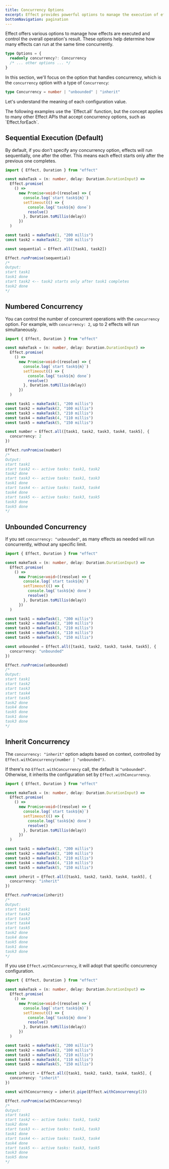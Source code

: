 ```yaml
---
title: Concurrency Options
excerpt: Effect provides powerful options to manage the execution of effects, offering control over the concurrency of operations. Explore the `concurrency` option, a key factor in determining how many effects can run concurrently. This concise guide delves into sequential execution, numbered concurrency, unbounded concurrency, and the flexible inherit concurrency option. Learn to harness these options to optimize the performance of your Effect programs and tailor the concurrency behavior to your specific use cases.
bottomNavigation: pagination
---
```


Effect offers various options to manage how effects are executed and control the overall operation's result. These options help determine how many effects can run at the same time concurrently.

```ts
type Options = {
  readonly concurrency?: Concurrency
  /* ... other options ... */
}
```

In this section, we'll focus on the option that handles concurrency, which is the `concurrency` option with a type of `Concurrency`:

```ts
type Concurrency = number | "unbounded" | "inherit"
```

Let's understand the meaning of each configuration value.

<Info>
  The following examples use the `Effect.all` function, but the concept
  applies to many other Effect APIs that accept concurrency options, such as
  `Effect.forEach`.
</Info>

## Sequential Execution (Default)

By default, if you don't specify any concurrency option, effects will run sequentially, one after the other. This means each effect starts only after the previous one completes.

```ts twoslash
import { Effect, Duration } from "effect"

const makeTask = (n: number, delay: Duration.DurationInput) =>
  Effect.promise(
    () =>
      new Promise<void>((resolve) => {
        console.log(`start task${n}`)
        setTimeout(() => {
          console.log(`task${n} done`)
          resolve()
        }, Duration.toMillis(delay))
      })
  )

const task1 = makeTask(1, "200 millis")
const task2 = makeTask(2, "100 millis")

const sequential = Effect.all([task1, task2])

Effect.runPromise(sequential)
/*
Output:
start task1
task1 done
start task2 <-- task2 starts only after task1 completes
task2 done
*/
```

## Numbered Concurrency

You can control the number of concurrent operations with the `concurrency` option. For example, with `concurrency: 2`, up to 2 effects will run simultaneously.

```ts twoslash
import { Effect, Duration } from "effect"

const makeTask = (n: number, delay: Duration.DurationInput) =>
  Effect.promise(
    () =>
      new Promise<void>((resolve) => {
        console.log(`start task${n}`)
        setTimeout(() => {
          console.log(`task${n} done`)
          resolve()
        }, Duration.toMillis(delay))
      })
  )

const task1 = makeTask(1, "200 millis")
const task2 = makeTask(2, "100 millis")
const task3 = makeTask(3, "210 millis")
const task4 = makeTask(4, "110 millis")
const task5 = makeTask(5, "150 millis")

const number = Effect.all([task1, task2, task3, task4, task5], {
  concurrency: 2
})

Effect.runPromise(number)
/*
Output:
start task1
start task2 <-- active tasks: task1, task2
task2 done
start task3 <-- active tasks: task1, task3
task1 done
start task4 <-- active tasks: task3, task4
task4 done
start task5 <-- active tasks: task3, task5
task3 done
task5 done
*/
```

## Unbounded Concurrency

If you set `concurrency: "unbounded"`, as many effects as needed will run concurrently, without any specific limit.

```ts twoslash
import { Effect, Duration } from "effect"

const makeTask = (n: number, delay: Duration.DurationInput) =>
  Effect.promise(
    () =>
      new Promise<void>((resolve) => {
        console.log(`start task${n}`)
        setTimeout(() => {
          console.log(`task${n} done`)
          resolve()
        }, Duration.toMillis(delay))
      })
  )

const task1 = makeTask(1, "200 millis")
const task2 = makeTask(2, "100 millis")
const task3 = makeTask(3, "210 millis")
const task4 = makeTask(4, "110 millis")
const task5 = makeTask(5, "150 millis")

const unbounded = Effect.all([task1, task2, task3, task4, task5], {
  concurrency: "unbounded"
})

Effect.runPromise(unbounded)
/*
Output:
start task1
start task2
start task3
start task4
start task5
task2 done
task4 done
task5 done
task1 done
task3 done
*/
```

## Inherit Concurrency

The `concurrency: "inherit"` option adapts based on context, controlled by `Effect.withConcurrency(number | "unbounded")`.

If there's no `Effect.withConcurrency` call, the default is `"unbounded"`. Otherwise, it inherits the configuration set by `Effect.withConcurrency`.

```ts twoslash
import { Effect, Duration } from "effect"

const makeTask = (n: number, delay: Duration.DurationInput) =>
  Effect.promise(
    () =>
      new Promise<void>((resolve) => {
        console.log(`start task${n}`)
        setTimeout(() => {
          console.log(`task${n} done`)
          resolve()
        }, Duration.toMillis(delay))
      })
  )

const task1 = makeTask(1, "200 millis")
const task2 = makeTask(2, "100 millis")
const task3 = makeTask(3, "210 millis")
const task4 = makeTask(4, "110 millis")
const task5 = makeTask(5, "150 millis")

const inherit = Effect.all([task1, task2, task3, task4, task5], {
  concurrency: "inherit"
})

Effect.runPromise(inherit)
/*
Output:
start task1
start task2
start task3
start task4
start task5
task2 done
task4 done
task5 done
task1 done
task3 done
*/
```

If you use `Effect.withConcurrency`, it will adopt that specific concurrency configuration.

```ts twoslash
import { Effect, Duration } from "effect"

const makeTask = (n: number, delay: Duration.DurationInput) =>
  Effect.promise(
    () =>
      new Promise<void>((resolve) => {
        console.log(`start task${n}`)
        setTimeout(() => {
          console.log(`task${n} done`)
          resolve()
        }, Duration.toMillis(delay))
      })
  )

const task1 = makeTask(1, "200 millis")
const task2 = makeTask(2, "100 millis")
const task3 = makeTask(3, "210 millis")
const task4 = makeTask(4, "110 millis")
const task5 = makeTask(5, "150 millis")

const inherit = Effect.all([task1, task2, task3, task4, task5], {
  concurrency: "inherit"
})

const withConcurrency = inherit.pipe(Effect.withConcurrency(2))

Effect.runPromise(withConcurrency)
/*
Output:
start task1
start task2 <-- active tasks: task1, task2
task2 done
start task3 <-- active tasks: task1, task3
task1 done
start task4 <-- active tasks: task3, task4
task4 done
start task5 <-- active tasks: task3, task5
task3 done
task5 done
*/
```
